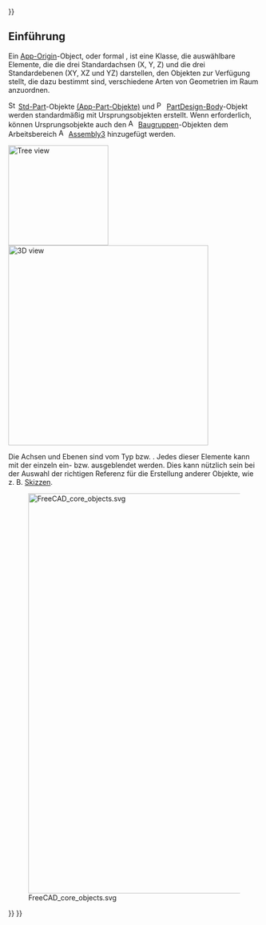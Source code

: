{{UnfinishedDocu{{#translation:}}}}
<languages/>

== Einführung ==

Ein [[App_OriginGroupExtension|App-Origin]]-Object, oder formal {{incode|App::OriginGroupExtension}}, ist eine Klasse, die auswählbare Elemente, die die drei Standardachsen (X, Y, Z) und die drei Standardebenen (XY, XZ und YZ) darstellen, den Objekten zur Verfügung stellt, die dazu bestimmt sind, verschiedene Arten von Geometrien im Raum anzuordnen.

[[Image:Std_Part.svg|16px]] [[Std_Part/de|Std-Part]]-Objekte [[App_Part/de|(App-Part-Objekte)]] und 
[[Image:PartDesign_Body.svg|16px]] [[PartDesign_Body/de|PartDesign-Body]]-Objekt werden standardmäßig mit Ursprungsobjekten erstellt. Wenn erforderlich, können Ursprungsobjekte auch den  [[Image:Assembly_Assembly_Tree.svg|16px]] [[Assembly3_CreateAssembly/de|Baugruppen]]-Objekten dem Arbeitsbereich [[Image:Assembly3_workbench_icon.svg|16px]] [[Assembly3_Workbench|Assembly3]] hinzugefügt werden.

[[Image:App_OriginGroupExtension_example.png|200px|Tree view]] [[Image:App_OriginGroupExtension-02.png|400px|3D view]]
{{Caption|Links: Die [[Tree_view/de|Baumansicht]] zeigt drei Objekte, die Ursprungsobjekte verwenden. Rechts: Darstellung der Ursprungselemente in der [[3D_view/de|3D-Ansicht]].}}

Die Achsen und Ebenen sind vom Typ {{incode|App::Line}} bzw. {{incode|App::Plane}}. Jedes dieser Elemente kann mit der {{KEY|Leertaste}} einzeln ein- bzw. ausgeblendet werden. Dies kann nützlich sein bei der Auswahl der richtigen Referenz für die Erstellung anderer Objekte, wie z. B. [[Sketch/de|Skizzen]].

[[Image:FreeCAD_core_objects.svg|800px]]

{{Caption|Vereinfachtes Diagramm der Beziehungen zwischen den Kernobjekten im Programm. Zwei von ihnen besitzen ein Origin-Objekt (Ursprung), um die Lage der Objekte zu bestimmen, die unter ihnen gruppiert sind.}}


{{Document_objects_navi{{#translation:}}}}
{{Userdocnavi{{#translation:}}}}